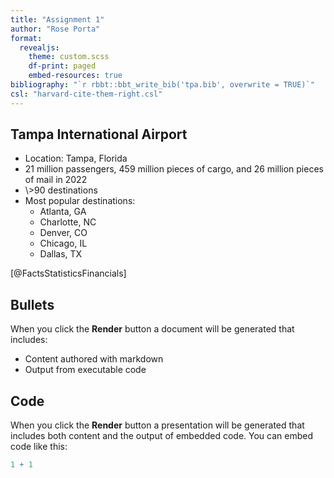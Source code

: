 ```yaml
---
title: "Assignment 1"
author: "Rose Porta"
format: 
  revealjs: 
    theme: custom.scss
    df-print: paged
    embed-resources: true
bibliography: "`r rbbt::bbt_write_bib('tpa.bib', overwrite = TRUE)`"
csl: "harvard-cite-them-right.csl"
---
```


## Tampa International Airport

-   Location: Tampa, Florida
-   21 million passengers, 459 million pieces of cargo, and 26 million pieces of mail in 2022
-   \\\>90 destinations
-   Most popular destinations:
    -   Atlanta, GA
    -   Charlotte, NC
    -   Denver, CO
    -   Chicago, IL
    -   Dallas, TX

\[\@FactsStatisticsFinancials\]

## Bullets

When you click the **Render** button a document will be generated that includes:

-   Content authored with markdown
-   Output from executable code

## Code

When you click the **Render** button a presentation will be generated that includes both content and the output of embedded code. You can embed code like this:

```r
1 + 1
```
